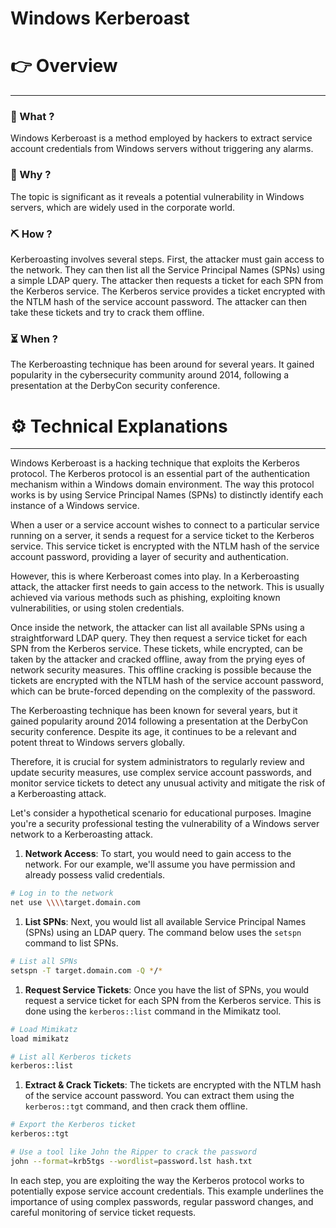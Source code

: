 # Windows Kerberoast


# 👉 Overview

---

### 👀 What ?

Windows Kerberoast is a method employed by hackers to extract service account credentials from Windows servers without triggering any alarms.


### 🧐 Why ?

The topic is significant as it reveals a potential vulnerability in Windows servers, which are widely used in the corporate world.


### ⛏️ How ?

Kerberoasting involves several steps. First, the attacker must gain access to the network. They can then list all the Service Principal Names (SPNs) using a simple LDAP query. The attacker then requests a ticket for each SPN from the Kerberos service. The Kerberos service provides a ticket encrypted with the NTLM hash of the service account password. The attacker can then take these tickets and try to crack them offline.


### ⏳ When ?

The Kerberoasting technique has been around for several years. It gained popularity in the cybersecurity community around 2014, following a presentation at the DerbyCon security conference.


# ⚙️ Technical Explanations

---

Windows Kerberoast is a hacking technique that exploits the Kerberos protocol. The Kerberos protocol is an essential part of the authentication mechanism within a Windows domain environment. The way this protocol works is by using Service Principal Names (SPNs) to distinctly identify each instance of a Windows service.

When a user or a service account wishes to connect to a particular service running on a server, it sends a request for a service ticket to the Kerberos service. This service ticket is encrypted with the NTLM hash of the service account password, providing a layer of security and authentication.

However, this is where Kerberoast comes into play. In a Kerberoasting attack, the attacker first needs to gain access to the network. This is usually achieved via various methods such as phishing, exploiting known vulnerabilities, or using stolen credentials.

Once inside the network, the attacker can list all available SPNs using a straightforward LDAP query. They then request a service ticket for each SPN from the Kerberos service. These tickets, while encrypted, can be taken by the attacker and cracked offline, away from the prying eyes of network security measures. This offline cracking is possible because the tickets are encrypted with the NTLM hash of the service account password, which can be brute-forced depending on the complexity of the password.

The Kerberoasting technique has been known for several years, but it gained popularity around 2014 following a presentation at the DerbyCon security conference. Despite its age, it continues to be a relevant and potent threat to Windows servers globally.

Therefore, it is crucial for system administrators to regularly review and update security measures, use complex service account passwords, and monitor service tickets to detect any unusual activity and mitigate the risk of a Kerberoasting attack.

Let's consider a hypothetical scenario for educational purposes. Imagine you're a security professional testing the vulnerability of a Windows server network to a Kerberoasting attack.

1. **Network Access**: To start, you would need to gain access to the network. For our example, we'll assume you have permission and already possess valid credentials.

```bash
# Log in to the network
net use \\\\target.domain.com

```

1. **List SPNs**: Next, you would list all available Service Principal Names (SPNs) using an LDAP query. The command below uses the `setspn` command to list SPNs.

```bash
# List all SPNs
setspn -T target.domain.com -Q */*

```

1. **Request Service Tickets**: Once you have the list of SPNs, you would request a service ticket for each SPN from the Kerberos service. This is done using the `kerberos::list` command in the Mimikatz tool.

```bash
# Load Mimikatz
load mimikatz

# List all Kerberos tickets
kerberos::list

```

1. **Extract & Crack Tickets**: The tickets are encrypted with the NTLM hash of the service account password. You can extract them using the `kerberos::tgt` command, and then crack them offline.

```bash
# Export the Kerberos ticket
kerberos::tgt

# Use a tool like John the Ripper to crack the password
john --format=krb5tgs --wordlist=password.lst hash.txt

```

In each step, you are exploiting the way the Kerberos protocol works to potentially expose service account credentials. This example underlines the importance of using complex passwords, regular password changes, and careful monitoring of service ticket requests.
